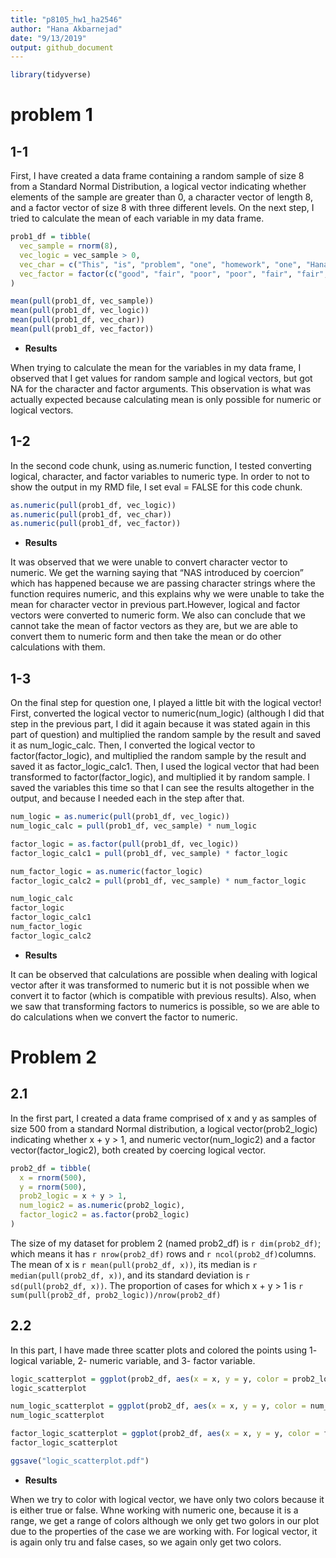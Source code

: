```yaml
---
title: "p8105_hw1_ha2546"
author: "Hana Akbarnejad"
date: "9/13/2019"
output: github_document
---
```


```r

library(tidyverse)

```


# problem 1

## 1-1
First, I have created a data frame containing a random sample of size 8 from a Standard Normal Distribution, a logical vector  indicating whether elements of the sample are greater than 0, a character vector of length 8, and a factor vector of size 8 with three different levels. On the next step, I tried to calculate the mean of each variable in my data frame.


```r

prob1_df = tibble(
  vec_sample = rnorm(8),
  vec_logic = vec_sample > 0,
  vec_char = c("This", "is", "problem", "one", "homework", "one", "Hana", "Akbarnejad"),
  vec_factor = factor(c("good", "fair", "poor", "poor", "fair", "fair", "fair", "fair"))
)

mean(pull(prob1_df, vec_sample))
mean(pull(prob1_df, vec_logic))
mean(pull(prob1_df, vec_char))
mean(pull(prob1_df, vec_factor))

```

* **Results**

When trying to calculate the mean for the variables in my data frame, I observed that I get values for random sample and logical vectors, but got NA for the character and factor arguments. This observation is what was actually expected because calculating mean is only possible for numeric or logical vectors.


## 1-2
In the second code chunk, using as.numeric function, I tested converting logical, character, and factor variables to numeric type. In order to not to show the output in  my RMD file, I set eval = FALSE for this code chunk.

```r

as.numeric(pull(prob1_df, vec_logic))
as.numeric(pull(prob1_df, vec_char))
as.numeric(pull(prob1_df, vec_factor))

```

* **Results**

It was observed that we were unable to convert character vector to numeric. We get the warning saying that "NAS introduced by coercion" which has happened because we are passing character strings where the function requires numeric, and this explains why we were unable to take the mean for character vector in previous part.However, logical and factor vectors were converted to numeric form.  We also can conclude that we cannot take the mean of factor vectors as they are, but we are able to convert them to numeric form and then take the mean or do other calculations with them.


## 1-3
On the final step for question one, I played a little bit with the logical vector! First, converted the logical vector to numeric(num_logic) (although I did that step in the previous part, I did it again because it was stated again in this part of question) and multiplied the random sample by the result and saved it as num_logic_calc. Then, I converted the logical vector to factor(factor_logic), and multiplied the random sample by the result and saved it as factor_logic_calc1. Then, I used the logical vector that had been transformed to factor(factor_logic), and multiplied it by random sample.
I saved the variables this time so that I can see the results altogether in the output, and because I needed each in the step after that.


```r

num_logic = as.numeric(pull(prob1_df, vec_logic))
num_logic_calc = pull(prob1_df, vec_sample) * num_logic

factor_logic = as.factor(pull(prob1_df, vec_logic))
factor_logic_calc1 = pull(prob1_df, vec_sample) * factor_logic

num_factor_logic = as.numeric(factor_logic)
factor_logic_calc2 = pull(prob1_df, vec_sample) * num_factor_logic

num_logic_calc
factor_logic
factor_logic_calc1
num_factor_logic
factor_logic_calc2

```

 * **Results**

It can be observed that calculations are possible when dealing with logical vector after it was transformed to numeric but it is not possible when we convert it to factor (which is compatible with previous results). Also, when we saw that transforming factors to numerics is possible, so we are able to do calculations when we convert the factor to numeric. 
 
# Problem 2

## 2.1
In the first part, I created a data frame comprised of x and y as samples of size 500 from a standard Normal distribution, a logical vector(prob2_logic) indicating whether x + y > 1, and numeric vector(num_logic2) and a factor vector(factor_logic2), both created by coercing logical vector. 

```r

prob2_df = tibble(
  x = rnorm(500),
  y = rnorm(500),
  prob2_logic = x + y > 1,
  num_logic2 = as.numeric(prob2_logic),
  factor_logic2 = as.factor(prob2_logic)
)

```

The size of my dataset for problem 2 (named prob2_df) is `r dim(prob2_df)`; which means it has `r nrow(prob2_df)` rows and `r ncol(prob2_df)`columns. The mean of x is `r mean(pull(prob2_df, x))`, its median is `r median(pull(prob2_df, x))`, and its standard deviation is `r sd(pull(prob2_df, x))`. The proportion of cases for which x + y > 1 is `r sum(pull(prob2_df, prob2_logic))/nrow(prob2_df)`

## 2.2
In this part, I have made three scatter plots and colored the points using 1- logical variable, 2- numeric variable, and 3- factor variable.

```r

logic_scatterplot = ggplot(prob2_df, aes(x = x, y = y, color = prob2_logic)) + geom_point()
logic_scatterplot

num_logic_scatterplot = ggplot(prob2_df, aes(x = x, y = y, color = num_logic2)) + geom_point()
num_logic_scatterplot

factor_logic_scatterplot = ggplot(prob2_df, aes(x = x, y = y, color = factor_logic2)) + geom_point()
factor_logic_scatterplot

ggsave("logic_scatterplot.pdf")

```

* **Results**

When we try to color with logical vector, we have only two colors because it is either true or false. Whne working with numeric one, because it is a range, we get a range of colors although we only get two golors in our plot due to the properties of the case we are working with. For logical vector, it is again only tru and false cases, so we again only get two colors.
